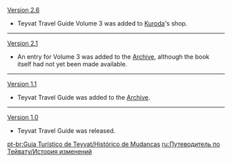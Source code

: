 {{Change History/Header}}
[[Version 2.6]]
* Teyvat Travel Guide Volume 3 was added to [[Kuroda]]'s shop.
----
[[Version 2.1]]
* An entry for Volume 3 was added to the [[Archive]], although the book itself had not yet been made available.
----
[[Version 1.1]]
* Teyvat Travel Guide was added to the [[Archive]].
----
[[Version 1.0]]
* Teyvat Travel Guide was released.
<noinclude>


[[pt-br:Guia Turístico de Teyvat/Histórico de Mudanças]]
[[ru:Путеводитель по Тейвату/История изменений]]
</noinclude>